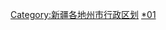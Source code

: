 {{Catnav|頁面分類|...|中华人民共和国行政区划|地级行政区|新疆地级行政区|新疆各地州市行政区划}}
{{Catnav|頁面分類|...|新疆行政区划|新疆地级行政区|和田}}
{{Catnav|頁面分類|...|地级行政区|地区 (中国行政区划)|和田}}
{{catmore|和田地区|新疆维吾尔自治区和田地区}}
[[Category:新疆各地州市行政区划|Category:新疆各地州市行政区划]]
[[Category:和田地區|*01]]